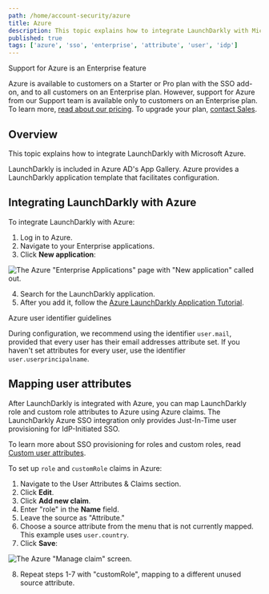 ```yaml
---
path: /home/account-security/azure
title: Azure
description: This topic explains how to integrate LaunchDarkly with Microsoft Azure, using a template from Azure's App Gallery.
published: true
tags: ['azure', 'sso', 'enterprise', 'attribute', 'user', 'idp']
---
```


<Callout intent="primary">
<CalloutTitle>Support for Azure is an Enterprise feature</CalloutTitle>
<CalloutDescription>

Azure is available to customers on a Starter or Pro plan with the SSO add-on, and to all customers on an Enterprise plan. However, support for Azure from our Support team is available only to customers on an Enterprise plan. To learn more, [read about our pricing](https://launchdarkly.com/pricing/). To upgrade your plan, [contact Sales](https://launchdarkly.com/contact-sales/).

</CalloutDescription>
</Callout>

## Overview

This topic explains how to integrate LaunchDarkly with Microsoft Azure.

LaunchDarkly is included in Azure AD's App Gallery. Azure provides a LaunchDarkly application template that facilitates configuration.

## Integrating LaunchDarkly with Azure

To integrate LaunchDarkly with Azure:

1. Log in to Azure.
2. Navigate to your Enterprise applications.
3. Click **New application**:

![The Azure "Enterprise Applications" page with "New application" called out.](azure-new-application.png)


4. Search for the LaunchDarkly application.
5. After you add it, follow the [Azure LaunchDarkly Application Tutorial](https://docs.microsoft.com/en-us/azure/active-directory/active-directory-saas-launchdarkly-tutorial).

<Callout intent="info">
<CalloutTitle>Azure user identifier guidelines</CalloutTitle>
<CalloutDescription>

During configuration, we recommend using the identifier `user.mail`, provided that every user has their email addresses attribute set. If you haven't set attributes for every user, use the identifier `user.userprincipalname`.

</CalloutDescription>
</Callout>

## Mapping user attributes

After LaunchDarkly is integrated with Azure, you can map LaunchDarkly role and custom role attributes to Azure using Azure claims. The LaunchDarkly Azure SSO integration only provides Just-In-Time user provisioning for IdP-Initiated SSO.

To learn more about SSO provisioning for roles and custom roles, read [Custom user attributes](/home/users/custom-attributes).

To set up `role` and `customRole` claims in Azure:

1. Navigate to the User Attributes & Claims section.
2. Click **Edit**.
3. Click **Add new claim**.
4. Enter "role" in the **Name** field.
5. Leave the source as "Attribute."
6. Choose a source attribute from the menu that is not currently mapped. This example uses `user.country`.
7. Click **Save**:

![The Azure "Manage claim" screen.](azure-manage-claim.png)

8. Repeat steps 1-7 with "customRole", mapping to a different unused source attribute.
